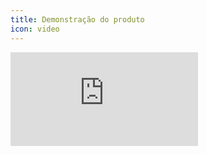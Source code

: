```yaml
---
title: Demonstração do produto
icon: video
---
```


<!-- https://www.youtube.com/watch?v=3fAn__YR6jI -->

<Frame>
  <iframe
    className='aspect-video w-full rounded-md'
    src='https://www.youtube.com/embed/3fAn__YR6jI'
    title='YouTube video player'
    frameBorder='0'
    allow='accelerometer; autoplay; clipboard-write; encrypted-media; gyroscope; picture-in-picture'
    allowFullScreen
  ></iframe>
</Frame>
